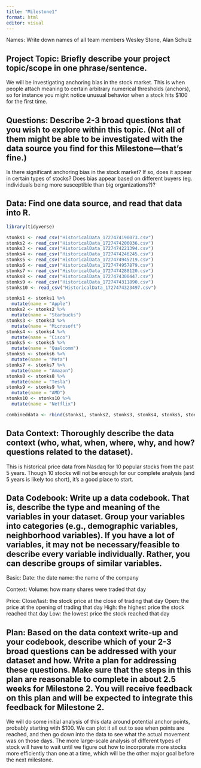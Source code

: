 ```yaml
---
title: "Milestone1"
format: html
editor: visual
---
```


Names: Write down names of all team members
Wesley Stone, Alan Schulz

## Project Topic: Briefly describe your project topic/scope in one phrase/sentence.
We will be investigating anchoring bias in the stock market. This is when people attach meaning to certain arbitrary numerical thresholds (anchors), so for instance you might notice unusual behavior when a stock hits $100 for the first time.

## Questions: Describe 2-3 broad questions that you wish to explore within this topic. (Not all of them might be able to be investigated with the data source you find for this Milestone—that’s fine.)
Is there significant anchoring bias in the stock market? If so, does it appear in certain types of stocks?
Does bias appear based on different buyers (eg. individuals being more susceptible than big organizations?)?

## Data: Find one data source, and read that data into R.

```r
library(tidyverse)
```

```r
stonks1 <- read_csv("HistoricalData_1727474190073.csv")
stonks2 <- read_csv("HistoricalData_1727474206036.csv")
stonks3 <- read_csv("HistoricalData_1727474221394.csv")
stonks4 <- read_csv("HistoricalData_1727474246245.csv")
stonks5 <- read_csv("HistoricalData_1727474945219.csv")
stonks6 <- read_csv("HistoricalData_1727474957879.csv")
stonks7 <- read_csv("HistoricalData_1727474288120.csv")
stonks8 <- read_csv("HistoricalData_1727474300447.csv")
stonks9 <- read_csv("HistoricalData_1727474311890.csv")
stonks10 <- read_csv("HistoricalData_1727474323497.csv")
```

```r
stonks1 <- stonks1 %>% 
  mutate(name = "Apple")
stonks2 <- stonks2 %>% 
  mutate(name = "Starbucks")
stonks3 <- stonks3 %>% 
  mutate(name = "Microsoft")
stonks4 <- stonks4 %>% 
  mutate(name = "Cisco")
stonks5 <- stonks5 %>% 
  mutate(name = "Qualcomm")
stonks6 <- stonks6 %>% 
  mutate(name = "Meta")
stonks7 <- stonks7 %>% 
  mutate(name = "Amazon")
stonks8 <- stonks8 %>% 
  mutate(name = "Tesla")
stonks9 <- stonks9 %>% 
  mutate(name = "AMD")
stonks10 <- stonks10 %>% 
  mutate(name = "Netflix")
```

```r
combineddata <- rbind(stonks1, stonks2, stonks3, stonks4, stonks5, stonks6, stonks7, stonks8, stonks9, stonks10)
```

## Data Context: Thoroughly describe the data context (who, what, when, where, why, and how? questions related to the dataset).
This is historical price data from Nasdaq for 10 popular stocks from the past 5 years. Though 10 stocks will not be enough for our complete analysis (and 5 years is likely too short), it's a good place to start.

## Data Codebook: Write up a data codebook. That is, describe the type and meaning of the variables in your dataset. Group your variables into categories (e.g., demographic variables, neighborhood variables). If you have a lot of variables, it may not be necessary/feasible to describe every variable individually. Rather, you can describe groups of similar variables.
Basic:
Date: the date
name: the name of the company

Context:
Volume: how many shares were traded that day

Price:
Close/last: the stock price at the close of trading that day
Open: the price at the opening of trading that day
High: the highest price the stock reached that day
Low: the lowest price the stock reached that day

## Plan: Based on the data context write-up and your codebook, describe which of your 2-3 broad questions can be addressed with your dataset and how. Write a plan for addressing these questions. Make sure that the steps in this plan are reasonable to complete in about 2.5 weeks for Milestone 2. You will receive feedback on this plan and will be expected to integrate this feedback for Milestone 2.

We will do some initial analysis of this data around potential anchor points, probably starting with $100. We can plot it all out to see when points are reached, and then go down into the data to see what the actual movement was on those days. The more large-scale analysis of different types of stock will have to wait until we figure out how to incorporate more stocks more efficiently than one at a time, which will be the other major goal before the next milestone.